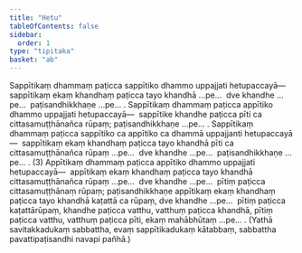 ```yaml
---
title: "Hetu"
tableOfContents: false
sidebar:
  order: 1
type: "tipitaka"
basket: "ab"
---
```



<DynamicBreadcrumb />

<Division number="142">

<Paragraph number="4379">
Sappītikaṃ dhammaṃ paṭicca sappītiko dhammo uppajjati hetupaccayā—  sappītikaṃ ekaṃ khandhaṃ paṭicca tayo khandhā …pe…  dve khandhe …pe…  paṭisandhikkhaṇe …pe… . Sappītikaṃ dhammaṃ paṭicca appītiko dhammo uppajjati hetupaccayā—  sappītike khandhe paṭicca pīti ca cittasamuṭṭhānañca rūpaṃ; paṭisandhikkhaṇe …pe… . Sappītikaṃ dhammaṃ paṭicca sappītiko ca appītiko ca dhammā uppajjanti hetupaccayā—  sappītikaṃ ekaṃ khandhaṃ paṭicca tayo khandhā pīti ca cittasamuṭṭhānañca rūpaṃ …pe…  dve khandhe …pe…  paṭisandhikkhaṇe …pe… . (3)
</Paragraph>

<Paragraph number="4380">
Appītikaṃ dhammaṃ paṭicca appītiko dhammo uppajjati hetupaccayā—  appītikaṃ ekaṃ khandhaṃ paṭicca tayo khandhā cittasamuṭṭhānañca rūpaṃ …pe…  dve khandhe …pe…  pītiṃ paṭicca cittasamuṭṭhānaṃ rūpaṃ; paṭisandhikkhaṇe appītikaṃ ekaṃ khandhaṃ paṭicca tayo khandhā kaṭattā ca rūpaṃ, dve khandhe …pe…  pītiṃ paṭicca kaṭattārūpaṃ, khandhe paṭicca vatthu, vatthuṃ paṭicca khandhā, pītiṃ paṭicca vatthu, vatthuṃ paṭicca pīti, ekaṃ mahābhūtaṃ …pe… . (Yathā savitakkadukaṃ sabbattha, evaṃ sappītikadukaṃ kātabbaṃ, sabbattha pavattipaṭisandhi navapi pañhā.)
</Paragraph>
</Division>